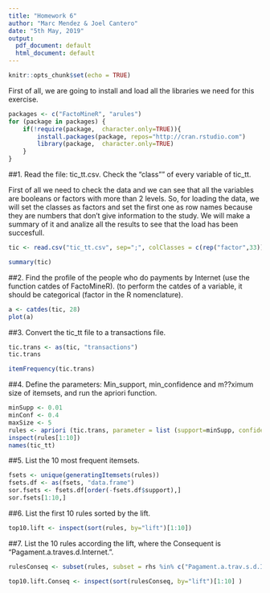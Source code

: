```yaml
---
title: "Homework 6"
author: "Marc Mendez & Joel Cantero"
date: "5th May, 2019"
output:
  pdf_document: default
  html_document: default
---
```


```r
knitr::opts_chunk$set(echo = TRUE)

```


First of all, we are going to install and load all the libraries we need for this exercise.

```r
packages <- c("FactoMineR", "arules")
for (package in packages) {
    if(!require(package,  character.only=TRUE)){
        install.packages(package, repos="http://cran.rstudio.com")
        library(package,  character.only=TRUE)
    } 
}
```


##1. Read the file: tic_tt.csv. Check the "class"" of every variable of tic_tt.

First of all we need to check the data and we can see that all the variables are booleans or factors with more than 2 levels. So, for loading the data, we will set the classes as factors and set the first one as row names because they are numbers that don't give information to the study. We will make a summary of it and analize all the results to see that the load has been succesfull.
```r
tic <- read.csv("tic_tt.csv", sep=";", colClasses = c(rep("factor",33)), row.names=1)

summary(tic)
```
##2. Find the profile of the people who do payments by Internet (use the function catdes of FactoMineR). (to perform the catdes of a variable, it should be categorical (factor in the R nomenclature).
```r
a <- catdes(tic, 28)
plot(a)
```
##3. Convert the tic_tt file to a transactions file.

```r
tic.trans <- as(tic, "transactions")
tic.trans

itemFrequency(tic.trans)
```

##4. Define the parameters: Min_support, min_confidence and m??ximum size of itemsets, and run the apriori function.

```r
minSupp <- 0.01
minConf <- 0.4
maxSize <- 5
rules <- apriori (tic.trans, parameter = list (support=minSupp, confidence=minConf, maxlen = maxSize))
inspect(rules[1:10])
names(tic_tt)
```

##5. List the 10 most frequent itemsets.
```r
fsets <- unique(generatingItemsets(rules))
fsets.df <- as(fsets, "data.frame")
sor.fsets <- fsets.df[order(-fsets.df$support),]
sor.fsets[1:10,]
```

##6. List the first 10 rules sorted by the lift.

```r
top10.lift <- inspect(sort(rules, by="lift")[1:10])
```

##7. List the 10 rules according the lift, where the Consequent is "Pagament.a.traves.d.Internet.".

```r
rulesConseq <- subset(rules, subset = rhs %in% c("Pagament.a.trav.s.d.Internet.=FALSE") )

top10.lift.Conseq <- inspect(sort(rulesConseq, by="lift")[1:10] )
```